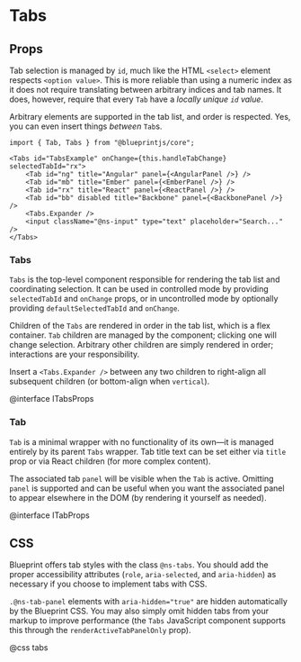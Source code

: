 # Tabs


<TabsExample />

## Props

Tab selection is managed by `id`, much like the HTML `<select>` element respects
`<option value>`. This is more reliable than using a numeric index as it does
not require translating between arbitrary indices and tab names. It does,
however, require that every `Tab` have a _locally unique `id` value_.

Arbitrary elements are supported in the tab list, and order is respected. Yes,
you can even insert things _between_ `Tab`s.

```tsx
import { Tab, Tabs } from "@blueprintjs/core";

<Tabs id="TabsExample" onChange={this.handleTabChange} selectedTabId="rx">
    <Tab id="ng" title="Angular" panel={<AngularPanel />} />
    <Tab id="mb" title="Ember" panel={<EmberPanel />} />
    <Tab id="rx" title="React" panel={<ReactPanel />} />
    <Tab id="bb" disabled title="Backbone" panel={<BackbonePanel />} />
    <Tabs.Expander />
    <input className="@ns-input" type="text" placeholder="Search..." />
</Tabs>
```

### Tabs

`Tabs` is the top-level component responsible for rendering the tab list and coordinating selection.
It can be used in controlled mode by providing `selectedTabId` and `onChange` props, or in
uncontrolled mode by optionally providing `defaultSelectedTabId` and `onChange`.

Children of the `Tabs` are rendered in order in the tab list, which is a flex container.
`Tab` children are managed by the component; clicking one will change selection. Arbitrary other
children are simply rendered in order; interactions are your responsibility.

Insert a `<Tabs.Expander />` between any two children to right-align all
subsequent children (or bottom-align when `vertical`).

@interface ITabsProps

### Tab

`Tab` is a minimal wrapper with no functionality of its own&mdash;it is managed entirely by its
parent `Tabs` wrapper. Tab title text can be set either via `title` prop or via React children
(for more complex content).

The associated tab `panel` will be visible when the `Tab` is active. Omitting
`panel` is supported and can be useful when you want the associated panel to
appear elsewhere in the DOM (by rendering it yourself as needed).

@interface ITabProps

## CSS

Blueprint offers tab styles with the class `@ns-tabs`. You should add the proper
accessibility attributes (`role`, `aria-selected`, and `aria-hidden`) as
necessary if you choose to implement tabs with CSS.

`.@ns-tab-panel` elements with `aria-hidden="true"` are hidden automatically by
the Blueprint CSS. You may also simply omit hidden tabs from your markup to
improve performance (the `Tabs` JavaScript component supports this through the
`renderActiveTabPanelOnly` prop).

@css tabs
